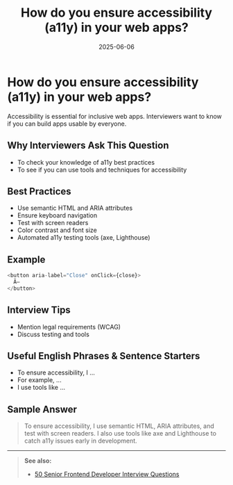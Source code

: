 ﻿---
title: 'How do you ensure accessibility (a11y) in your web apps?'
date: '2025-06-06'
tags: ['interview', 'accessibility', 'a11y', 'frontend']
draft: false
summary: 'Best practices for ensuring accessibility (a11y) in web apps, with examples and interview tips.'
authors: ['default']
layout: PostSimple
---

# How do you ensure accessibility (a11y) in your web apps?

Accessibility is essential for inclusive web apps. Interviewers want to know if you can build apps usable by everyone.

## Why Interviewers Ask This Question

- To check your knowledge of a11y best practices
- To see if you can use tools and techniques for accessibility

## Best Practices

- Use semantic HTML and ARIA attributes
- Ensure keyboard navigation
- Test with screen readers
- Color contrast and font size
- Automated a11y testing tools (axe, Lighthouse)

## Example

```js
<button aria-label="Close" onClick={close}>
  Ã—
</button>
```

## Interview Tips

- Mention legal requirements (WCAG)
- Discuss testing and tools

## Useful English Phrases & Sentence Starters

- To ensure accessibility, I ...
- For example, ...
- I use tools like ...

## Sample Answer

> To ensure accessibility, I use semantic HTML, ARIA attributes, and test with screen readers. I also use tools like axe and Lighthouse to catch a11y issues early in development.

---

> **See also:**
>
> - [50 Senior Frontend Developer Interview Questions](./50-frontend-developer-interview-questions)
